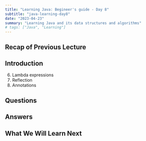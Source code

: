 ```yaml
---
title: "Learning Java: Begineer's guide - Day 8"
subtitle: "java-learning-day8"
date: "2023-04-23"
summary: "Learning Java and its data structures and algorithms"
# tags: ["Java", "Learning"]
---
```


## Recap of Previous Lecture
## Introduction

6. Lambda expressions
7. Reflection
8. Annotations

## Questions

## Answers

## What We Will Learn Next